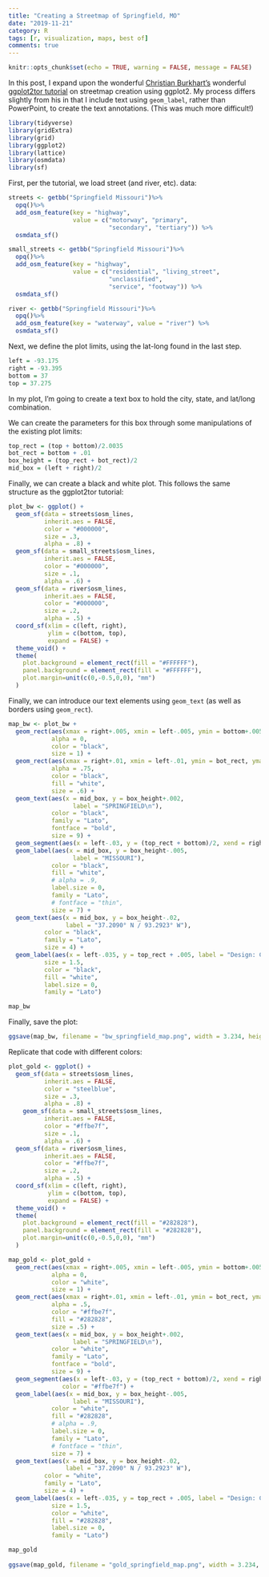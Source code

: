 ```yaml
---
title: "Creating a Streetmap of Springfield, MO"
date: "2019-11-21"
category: R
tags: [r, visualization, maps, best of]
comments: true
---
```


```r
knitr::opts_chunk$set(echo = TRUE, warning = FALSE, message = FALSE)
```

In this post, I expand upon the wonderful [Christian Burkhart's](https://christianburkhart.de/) wonderful [ggplot2tor tutorial](https://ggplot2tutor.com/streetmaps/streetmaps/) on streetmap creation using ggplot2. My process differs slightly from his in that I include text using `geom_label`, rather than PowerPoint, to create the text annotations. (This was much more difficult!)

```r
library(tidyverse)
library(gridExtra)
library(grid)
library(ggplot2)
library(lattice)
library(osmdata)
library(sf)
```

First, per the tutorial, we load street (and river, etc). data:

```r
streets <- getbb("Springfield Missouri")%>%
  opq()%>%
  add_osm_feature(key = "highway", 
                  value = c("motorway", "primary", 
                            "secondary", "tertiary")) %>%
  osmdata_sf()

small_streets <- getbb("Springfield Missouri")%>%
  opq()%>%
  add_osm_feature(key = "highway", 
                  value = c("residential", "living_street",
                            "unclassified",
                            "service", "footway")) %>%
  osmdata_sf()

river <- getbb("Springfield Missouri")%>%
  opq()%>%
  add_osm_feature(key = "waterway", value = "river") %>%
  osmdata_sf()
```

Next, we define the plot limits, using the lat-long found in the last step. 

```r
left = -93.175
right = -93.395
bottom = 37
top = 37.275
```

In my plot, I'm going to create a text box to hold the city, state, and lat/long combination.

We can create the parameters for this box through some manipulations of the existing plot limits:

```r
top_rect = (top + bottom)/2.0035
bot_rect = bottom + .01
box_height = (top_rect + bot_rect)/2
mid_box = (left + right)/2
```

Finally, we can create a black and white plot. This follows the same structure as the ggplot2tor tutorial:

```r
plot_bw <- ggplot() +
  geom_sf(data = streets$osm_lines,
          inherit.aes = FALSE,
          color = "#000000",
          size = .3,
          alpha = .8) +
  geom_sf(data = small_streets$osm_lines,
          inherit.aes = FALSE,
          color = "#000000",
          size = .1,
          alpha = .6) +
  geom_sf(data = river$osm_lines,
          inherit.aes = FALSE,
          color = "#000000",
          size = .2,
          alpha = .5) +
  coord_sf(xlim = c(left, right),
           ylim = c(bottom, top),
           expand = FALSE) +
  theme_void() +
  theme(
    plot.background = element_rect(fill = "#FFFFFF"),
    panel.background = element_rect(fill = "#FFFFFF"),
    plot.margin=unit(c(0,-0.5,0,0), "mm")
  )
```

Finally, we can introduce our text elements using `geom_text` (as well as borders using `geom_rect`).

```r
map_bw <- plot_bw +
  geom_rect(aes(xmax = right+.005, xmin = left-.005, ymin = bottom+.005, ymax = top-.005),
            alpha = 0,
            color = "black",
            size = 1) +
  geom_rect(aes(xmax = right+.01, xmin = left-.01, ymin = bot_rect, ymax = top_rect), 
            alpha = .75, 
            color = "black", 
            fill = "white",
            size = .6) +
  geom_text(aes(x = mid_box, y = box_height+.002,
                  label = "SPRINGFIELD\n"), 
            color = "black",
            family = "Lato", 
            fontface = "bold",
            size = 9) +
  geom_segment(aes(x = left-.03, y = (top_rect + bottom)/2, xend = right+.03, yend = (top_rect + bottom)/2), color = "black") +
  geom_label(aes(x = mid_box, y = box_height-.005,
                  label = "MISSOURI"), 
            color = "black",
            fill = "white",
            # alpha = .9,
            label.size = 0,
            family = "Lato", 
            # fontface = "thin",
            size = 7) +
  geom_text(aes(x = mid_box, y = box_height-.02,
                label = "37.2090° N / 93.2923° W"), 
          color = "black",
          family = "Lato", 
          size = 4) +
  geom_label(aes(x = left-.035, y = top_rect + .005, label = "Design: Connor Rothschild"), 
          size = 1.5,
          color = "black",
          fill = "white",
          label.size = 0,
          family = "Lato")

map_bw
```

Finally, save the plot:

```r
ggsave(map_bw, filename = "bw_springfield_map.png", width = 3.234, height = 5.016)
```

Replicate that code with different colors:

```r
plot_gold <- ggplot() +
  geom_sf(data = streets$osm_lines,
          inherit.aes = FALSE,
          color = "steelblue",
          size = .3,
          alpha = .8) +
    geom_sf(data = small_streets$osm_lines,
          inherit.aes = FALSE,
          color = "#ffbe7f",
          size = .1,
          alpha = .6) +
  geom_sf(data = river$osm_lines,
          inherit.aes = FALSE,
          color = "#ffbe7f",
          size = .2,
          alpha = .5) +
  coord_sf(xlim = c(left, right),
           ylim = c(bottom, top),
           expand = FALSE) +
  theme_void() +
  theme(
    plot.background = element_rect(fill = "#282828"),
    panel.background = element_rect(fill = "#282828"),
    plot.margin=unit(c(0,-0.5,0,0), "mm")
  )

map_gold <- plot_gold +
  geom_rect(aes(xmax = right+.005, xmin = left-.005, ymin = bottom+.005, ymax = top-.005),
            alpha = 0,
            color = "white",
            size = 1) +
  geom_rect(aes(xmax = right+.01, xmin = left-.01, ymin = bot_rect, ymax = top_rect), 
            alpha = .5, 
            color = "#ffbe7f", 
            fill = "#282828",
            size = .5) +
  geom_text(aes(x = mid_box, y = box_height+.002,
                  label = "SPRINGFIELD\n"), 
            color = "white",
            family = "Lato", 
            fontface = "bold",
            size = 9) +
  geom_segment(aes(x = left-.03, y = (top_rect + bottom)/2, xend = right+.03, yend = (top_rect + bottom)/2), 
               color = "#ffbe7f") +
  geom_label(aes(x = mid_box, y = box_height-.005,
                  label = "MISSOURI"), 
            color = "white",
            fill = "#282828",
            # alpha = .9,
            label.size = 0,
            family = "Lato", 
            # fontface = "thin",
            size = 7) +
  geom_text(aes(x = mid_box, y = box_height-.02,
                label = "37.2090° N / 93.2923° W"), 
          color = "white",
          family = "Lato", 
          size = 4) +
  geom_label(aes(x = left-.035, y = top_rect + .005, label = "Design: Connor Rothschild"), 
            size = 1.5,
            color = "white",
            fill = "#282828",
            label.size = 0,
            family = "Lato")

map_gold
  
ggsave(map_gold, filename = "gold_springfield_map.png", width = 3.234, height = 5.016)
```